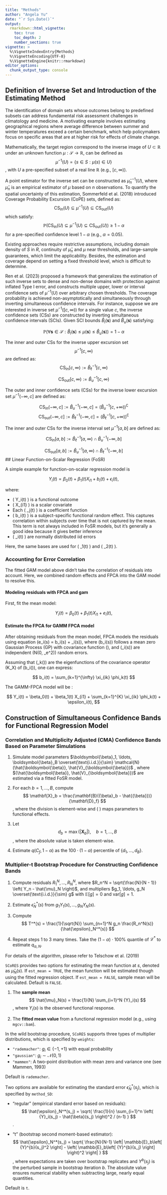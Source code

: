 ```yaml
---
title: "Methods"
author: "Angela Yu"
date: "`r Sys.Date()`"
output: 
  rmarkdown::html_vignette:
    toc: true
    toc_depth: 2
    number_sections: true
vignette: >
  %\VignetteIndexEntry{Methods}
  %\VignetteEncoding{UTF-8}
  %\VignetteEngine{knitr::rmarkdown}
editor_options: 
  chunk_output_type: console
---
```


## Definition of Inverse Set and Introduction of the Estimating Method
The identification of domain sets whose outcomes belong to predefined subsets can address fundamental risk assessment challenges in climatology and medicine. A  motivating example involves estimating geographical regions where average  difference between summer and winter temperatures exceed a certain benchmark,  which help policymakers focus on specific areas that are at higher risk for  effects of climate change.  

Mathematically, the target region correspond to the inverse image of $U \subset  \mathbb{R}$ under an unknown function $\mu: \mathcal{S} \to \mathbb{R}$, can be defined as 
$$
\mu^{-1}(U) = \{s \in S: \mu(s) \in U\}
$$
, with $U$ a pre-specified  subset of a real line $\mathbb{R}$ (e.g., $[c, \infty)$).  

A point estimator for the inverse set can be constructed as $\hat{\mu}_n^{-1}(U)$, where $\hat{\mu}_n$ is an empirical estimator of $\mu$ based on $n$ observations. To quantify the spatial uncertainty of this estimation, Sommerfeld et al. (2018)  introduced Coverage Probability Excursion (CoPE) sets, defined as: 
$$
\text{CS}_{\text{in}}(U) \subseteq \mu^{-1}(U) \subseteq \text{CS}_{\text{out}}(U)
$$
which satisfy: 
$$
\mathbb{P}\left(\text{CS}_{\text{in}}(U) \subseteq \mu^{-1}(U) \subseteq \text{CS}_{\text{out}}(U)\right) \geq 1 - \alpha
$$ 
for a pre-specified confidence level $1-\alpha$ (e.g., $\alpha = 0.05$).  

Existing approaches require restrictive assumptions, including domain density of $S$ in $R$, continuity of $\hat{\mu}_n$ and $\mu$ near thresholds, and  large-sample guarantees, which limit the applicability. Besides, the estimation  and coverage depend on setting a fixed threshold level, which is difficult to  determine.  

Ren et al. (2023) proposed a framework that generalizes the estimation of such  inverse sets to dense and non-dense domains with protection against inflated Type I error, and constructs multiple upper, lower or interval confidence sets of  $\mu^{-1}(U)$ over arbitrary chosen thresholds. The coverage probability is  achieved non-asymptotically and simultaneously through inverting simultaneous  confidence intervals. For instance, suppose we are interested in inverse set  $\mu^{-1}([c,\infty))$ for a single value $c$, the inverse confidence sets (CSs) are  constructed by inverting simultaneous confidence intervals (SCIs). Given SCI  bounds $\hat{B}_{l}(\boldsymbol{s})$ and $\hat{B}_{u}(\boldsymbol{s})$ satisfying:

$$
\mathbb{P}\left(\forall\boldsymbol{s}\in\mathcal{S}: \hat{B}_{l}(\boldsymbol{s}) \leq \mu(\boldsymbol{s}) \leq \hat{B}_{u}(\boldsymbol{s})\right) = 1-\alpha
$$

The inner and outer CSs for the inverse upper excursion set $$\mu^{-1}[c, \infty)$$ are defined as:  
$$
\text{CS}_{\text{in}}[c, \infty) := \hat{B}_\ell^{-1}[c, \infty)
$$

$$
\text{CS}_{\text{out}}[c,\infty) := \hat{B}_u^{-1}[c, \infty)
$$

The outer and inner confidence sets (CSs) for the inverse lower excursion set $\mu^{-1}\left(-\infty, c\right]$ are defined as:

$$
\text{CS}_{\text{in}}\left(-\infty, c\right] := \hat{B}_u^{-1}\left(-\infty, c\right]
= \left( \hat{B}_u^{-1}\left[c, +\infty\right) \right)^{\complement}
$$
$$
\text{CS}_{\text{out}}\left(-\infty, c\right] := \hat{B}_\ell^{-1}\left(-\infty, c\right]
= \left( \hat{B}_\ell^{-1}\left[c, +\infty\right) \right)^{\complement}
$$

The inner and outer CSs for the inverse interval set $\mu^{-1}[a, b]$ are defined as:

$$
\text{CS}_{\text{in}}[a, b] := \hat{B}_\ell^{-1}[a, \infty) \cap \hat{B}_u^{-1}(-\infty, b]
$$

$$
\text{CS}_{\text{out}}[a, b] := \hat{B}_u^{-1}[a, \infty) \cap \hat{B}_\ell^{-1}(-\infty, b]
$$
## Linear Function-on-Scalar Regression (FoSR)

A simple example for function-on-scalar regression model is

$$
Y_i(t) = \beta_0(t) + \beta_1(t) X_{i1} + b_i(t) + \epsilon_i(t),
$$

where:

- \( Y_i(t) \) is a functional outcome
- \( X_{i1} \) is a scalar covariate 
- Each \( \beta_j(t) \) is a coefficient function  
- \( b_i(t) \) is a subject-specific functional random effect. This captures correlation within subjects over time that is not captured by the mean. This term is not always included in FoSR models, but it’s generally a good idea because it gives better inference  
- \( \epsilon_i(t) \) are normally distributed iid errors

Here, the same bases are used for \( \beta_1(t) \) and \( \beta_2(t) \).

### Accounting for Error Correlation

The fitted GAM model above didn't take the correlation of residuals into account. Here, we combined random effects and FPCA into the GAM model to resolve this.

#### Modeling residuals with FPCA and gam

First, fit the mean model:

$$
Y_i(t) = \beta_0(t) + \beta_1(t) X_{i1} + e_i(t),
$$

#### Estimate the FPCA for GAMM FPCA model

After obtaining residuals from the mean model, FPCA models the residuals using equation \(e_i(s) = b_i(s) + \epsilon_i(s)\), where \(b_i(s)\) 
follows a mean zero Gaussian Process (GP) with covariance function \(\Sigma\), and \(\epsilon_i(s)\) are independent \(N(0, \sigma_e^2)\) random errors.

Assuming that \(\phi_k(\cdot)\) are the eigenfunctions of the covariance operator 
\(K_X\) of \(b_i(\cdot)\), one can express:

$$
b_i(t) = \sum_{k=1}^{\infty} \xi_{ik} \phi_k(t)
$$

The GAMM-FPCA model will be :

$$
Y_i(t) = \beta_0(t) + \beta_1(t) X_{i1} + \sum_{k=1}^{K} \xi_{ik} \phi_k(t) + \epsilon_i(t),
$$

## Construction of Simultaneous Confidence Bands for Functional Regression Model

### Correlation and Multiplicity Adjusted (CMA) Confidence Bands Based on Parameter Simulations

1.  Simulate model parameters
    $\boldsymbol{\beta}_1, \ldots, \boldsymbol{\beta}_B \overset{\text{i.i.d.}}{\sim} \mathcal{N}(\hat{\boldsymbol{\beta}}, \hat{V}_{\boldsymbol{\beta}})$
, where
    $(\hat{\boldsymbol{\beta}}, \hat{V}_{\boldsymbol{\beta}})$
    are estimated via a fitted FoSR model.

2. For each $b = 1, \ldots, B$, compute
$$
   \mathbf{X}_b = \frac{\mathbf{B}({\beta}_b - \hat{{\beta}})}{\mathbf{D}_f}
$$
, where the division is element-wise and \( \mathbf{B} \) maps parameters to functional effects.

3. Let
$$
   d_b = \max(|\mathbf{X}_b|), \quad b = 1, \ldots, B
$$
, where the absolute value is taken element-wise.

4. Estimate $q(C_f, 1 - \alpha)$ as the $100 \cdot (1 - \alpha)$ percentile of $\{d_1, \ldots, d_B\}$.

### Multiplier-t Bootstrap Procedure for Constructing Confidence Bands

1. Compute residuals $R_1^N, \ldots, R_N^N$, where $R_n^N = \sqrt{\frac{N}{N - 1}} \left( Y_n - \hat{\mu}_N \right)$, and multipliers $g_1, \ldots, g_N \overset{\text{i.i.d.}}{\sim} g$ with $\mathbb{E}[g] = 0$ and $\mathrm{var}[g] = 1$.

2. Estimate $\hat{\epsilon}_N^*(s)$ from $g_1 Y_1(s), \ldots, g_N Y_N(s)$.

3. Compute 
$$
T^*(s) = \frac{1}{\sqrt{N}} \sum_{n=1}^N g_n \frac{R_n^N(s)}{\hat{\epsilon}_N^*(s)}
$$

4. Repeat steps 1 to 3 many times. Take the $(1 - \alpha) \cdot 100\%$ quantile of $\mathcal{L}^*$ to estimate $q_{\alpha, N}$.

For details of the algorithm, please refer to Telschow et al. (2019)

`SCoRES` provides two options for estimating the mean function at $s$, denoted as $\hat{\mu}_N(s)$. If `est_mean = TRUE`, the mean function will be estimated though using the fitted regression object. If `est_mean = FALSE`, sample mean will be calculated. Default is `FALSE`.

1. The **sample mean** 
$$
\hat{\mu}_N(s) = \frac{1}{N} \sum_{i=1}^N {Y}_i(s)
$$
, where ${Y}_i(s)$ is the observed functional response.

2. The **fitted mean value** from a functional regression model (e.g., using `mgcv::bam`).

In the wild bootstrap procedure, `SCoRES` supports three types of multiplier distributions, which is specified by `weights`:

- `"rademacher"`: $g_i \in \{-1, +1\}$ with equal probability
- `"gaussian"`: $g_i \sim \mathcal{N}(0, 1)$
- `"mammen"`: A two-point distribution with mean zero and variance one (see Mammen, 1993)

Default is `rademacher`.

Two options are available for estimating the standard error 
$\hat{\epsilon}_N^*(s_j)$, which is specified by `method_SD`:

- "regular" (empirical standard error based on residuals):
$$
  \hat{\epsilon}_N^*(s_j) = \sqrt{ \frac{1}{n} \sum_{i=1}^n \left( {Y}_i(s_j) - \hat{\beta}(s_j) \right)^2 / (n-1) }
$$.

- "t" (bootstrap second moment-based estimator):
$$
\hat{\epsilon}_N^*(s_j) = \sqrt{ \frac{N}{N-1} \left| \mathbb{E}_b\left[ {Y}^{b}(s_j)^2 \right] - \left( \mathbb{E}_b\left[ {Y}^{b}(s_j) \right] \right)^2 \right| }
$$
, where expectations are taken over bootstrap replicates and 
${Y}^{b}(s_j)$ is the perturbed sample in bootstrap iteration $b$. The absolute value ensures numerical stability when subtracting large, nearly equal quantities.
  
Default is `t`.
  
